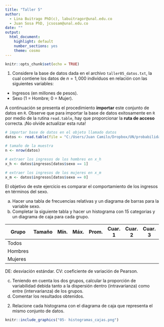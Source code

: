 ---
title: "Taller 5"
author: 
  - Lina Buitrago PhD(c), labuitragor@unal.edu.co
  - Juan Sosa PhD, jcsosam@unal.edu.co
date: ""
output:
  html_document:
    highlight: default
    number_sections: yes
    theme: cosmo
---

```{r setup, include=FALSE}
knitr::opts_chunk$set(echo = TRUE)
```

1. Considere la base de datos dada en el archivo `taller05_datos.txt`, la cual contiene los datos de $n=1,000$ individuos en relación con las siguientes variables:

- Ingresos (en millones de pesos).
- Sexo (1 = Hombre; 0 = Mujer).

A continuación se presenta el procedimiento **importar** este conjunto de datos en `R`. Observe que para importar la base de datos exitosamente en `R` por medio de la rutina `read.table`, hay que proporcionar la **ruta de acceso** correcta. ¡No olvide actualizar esta ruta!

```{r, echo=T, eval=F}
# importar base de datos en el objeto llamado datos
datos <- read.table(file = "C:/Users/Juan Camilo/Dropbox/UN/probabilidad_estadistica/taller_05_datos.txt", header = TRUE, sep = ";")

# tamaño de la muestra
n <- nrow(datos)

# extraer los ingresos de los hombres en x_h
x_h <- datos$ingresos[datos$sexo == 1]

# extraer los ingresos de los mujeres en x_m
x_m <- datos$ingresos[datos$sexo == 0]
```

El objetivo de este ejercicio es comparar el comportamiento de los ingresos en términos del sexo.

a. Hacer una tabla de frecuencias relativas y un diagrama de barras para la variable sexo.
b. Completar la siguiente tabla y hacer un histograma con 15 categorias y un diagrama de caja para cada grupo.

| Grupo     | Tamaño | Mín. | Máx. | Prom. | Cuar. 1 | Cuar. 2 | Cuar. 3 | DE       | CV |
|-----------|:------:|:------:|:-------|:--------:|:---------:|:---------:|:---------:|:--------:|:-------:|
| Todos     |        |        |        |          |           |           |           |          |         |
| Hombres   |        |        |        |          |           |           |           |          |         |
| Mujeres   |        |        |        |          |           |           |           |          |         |

DE: desviación estándar. CV: coeficiente de variación de Pearson.

c. Teniendo en cuenta los dos grupos, calcular la proporción de variabilidad debida tanto a la dispersión dentro (intravarianza) como entre (intervarianza) de los grupos.
d. Comentar los resultados obtenidos.

2. Relacione cada histograma con el diagrama de caja que representa el mismo conjunto de datos.

```{r, eval = TRUE, echo=FALSE, out.width="70%", fig.pos = 'H', fig.align = 'center'}
knitr::include_graphics("05- histogramas_cajas.png")
```